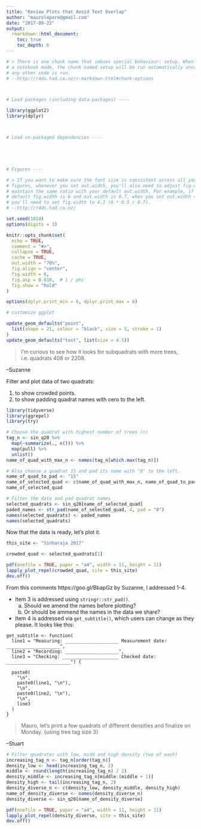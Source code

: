 ```yaml
---
title: "Review Plots that Avoid Text Overlap"
author: "maurolepore@gmail.com"
date: "2017-09-22"
output: 
  rmarkdown::html_document:
    toc: true
    toc_depth: 6
---
```


```r
# > There is one chunk name that imbues special behaviour: setup. When you're in
# a notebook mode, the chunk named setup will be run automatically once, before 
# any other code is run.
# --http://r4ds.had.co.nz/r-markdown.html#chunk-options



# Load packages (including data-packages) ----

library(ggplot2)
library(dplyr)



# Load un-packaged dependencies ----





# Figures ----

# > If you want to make sure the font size is consistent across all your 
# figures, whenever you set out.width, you'll also need to adjust fig.width to 
# maintain the same ratio with your default out.width. For example, if your 
# default fig.width is 6 and out.width is 0.7, when you set out.width = "50%" 
# you'll need to set fig.width to 4.3 (6 * 0.5 / 0.7).
# --http://r4ds.had.co.nz/

set.seed(1014)
options(digits = 3)

knitr::opts_chunk$set(
  echo = TRUE,
  comment = "#>",
  collapse = TRUE,
  cache = TRUE,
  out.width = "70%",
  fig.align = "center",
  fig.width = 6,
  fig.asp = 0.618,  # 1 / phi
  fig.show = "hold"
)

options(dplyr.print_min = 6, dplyr.print_max = 6)

# customize ggplot

update_geom_defaults("point", 
  list(shape = 21, colour = "black", size = 5, stroke = 1)
)
update_geom_defaults("text", list(size = 4.5))
```

> I'm curious to see how it looks for subquadrats with more trees, i.e. quadrats 408 or 2208.

--Suzanne

Filter and plot data of two quadrats:

1. to show crowded points.
2. to show padding quadrat names with cero to the left.



```r
library(tidyverse)
library(ggrepel)
library(try)
```

```r
# Choose the quadrat with highest number of trees (n)
tag_n <- sin_q20 %>%
  map(~summarize(., n())) %>%
  map(pull) %>%
  unlist()
name_of_quad_with_max_n <- names(tag_n[which.max(tag_n)])

# Also choose a quadrat 15 and pad its name with "0" to the left.
name_of_quad_to_pad <- "15"
name_of_selected_quad <- c(name_of_quad_with_max_n, name_of_quad_to_pad)
name_of_selected_quad

# Filter the data and pad quadrat names
selected_quadrats <- sin_q20[name_of_selected_quad]
paded_names <- str_pad(name_of_selected_quad, 4, pad = "0")
names(selected_quadrats) <- paded_names
names(selected_quadrats)
```

Now that the data is ready, let's plot it.

```r
this_site <- "Sinharaja 2017"

crowded_quad <- selected_quadrats[1]

pdf(onefile = TRUE, paper = "a4", width = 11, height = 11)
lapply_plot_repel(crowded_quad, site = this_site)
dev.off()
```

From this comments https://goo.gl/BbapGz by Suzanne, I addressed 1-4.

* Item 3 is addressed using `stringr::str_pad()`. 
    a. Should we amend the names before plotting? 
    b. Or should be ammend the names in the data we share?
    
*   Item 4 is addressed via `get_subtitle()`, which users can change as they please. It looks like this:

```
get_subtitle <- function(
  line1 = "Measuring: ____________________ Measurement date: ____________________",
  line2 = "Recording: ____________________",
  line3 = "Checking: _____________________ Checked date: ________________________") {

  paste0(
    "\n",
    paste0(line1, "\n"),
    "\n",
    paste0(line2, "\n"),
    "\n",
    line3
  )
}
```

> Mauro, let’s print a few quadrats of different densities and finalize on Monday. {using tree tag size 3}

--Stuart

```r
# Filter quadrates with low, midd and high density (two of each)
increasing_tag_n <- tag_n[order(tag_n)]
density_low <- head(increasing_tag_n, 2)
middle <- round(length(increasing_tag_n) / 2)
density_middle <- increasing_tag_n[middle:(middle + 1)]
density_high <- tail(increasing_tag_n, 2)
density_diverse_n <- c(density_low, density_middle, density_high)
name_of_density_diverse <- names(density_diverse_n)
density_diverse <- sin_q20[name_of_density_diverse]
```

```r
pdf(onefile = TRUE, paper = "a4", width = 11, height = 11)
lapply_plot_repel(density_diverse, site = this_site)
dev.off()
```

